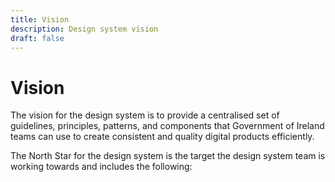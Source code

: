 ```yaml
---
title: Vision
description: Design system vision
draft: false
---
```


# Vision

The vision for the design system is to provide a centralised set of guidelines, principles, patterns, and components that Government of Ireland teams can use to create consistent and quality digital products efficiently.

The North Star for the design system is the target the design system team is working towards and includes the following:

<Vision />
